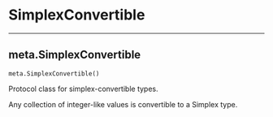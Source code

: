 # SimplexConvertible

 --- 

## meta.SimplexConvertible { #meta.SimplexConvertible }

`meta.SimplexConvertible()`

Protocol class for simplex-convertible types. 

Any collection of integer-like values is convertible to a Simplex type.